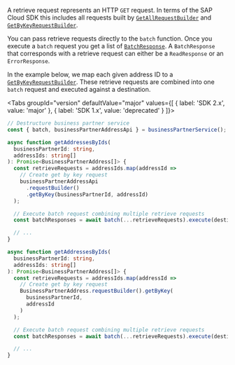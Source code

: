 
A retrieve request represents an HTTP `GET` request.
In terms of the SAP Cloud SDK this includes all requests built by [`GetAllRequestBuilder`](#getall-request-builder) and [`GetByKeyRequestBuilder`](#getbykey-request-builder).

You can pass retrieve requests directly to the `batch` function.
Once you execute a `batch` request you get a list of [`BatchResponse`](#responses).
A `BatchResponse` that corresponds with a retrieve request can either be a `ReadResponse` or an `ErrorResponse`.

In the example below, we map each given address ID to a [`GetByKeyRequestBuilder`](#getbykey-request-builder).
These retrieve requests are combined into one `batch` request and executed against a destination.

<Tabs groupId="version" defaultValue="major" values={[ { label: 'SDK 2.x', value: 'major' }, { label: 'SDK 1.x', value: 'deprecated' } ]}>
<TabItem value="major">

```ts
// Destructure business partner service
const { batch, businessPartnerAddressApi } = businessPartnerService();

async function getAddressesByIds(
  businessPartnerId: string,
  addressIds: string[]
): Promise<BusinessPartnerAddress[]> {
  const retrieveRequests = addressIds.map(addressId =>
    // Create get by key request
    businessPartnerAddressApi
      .requestBuilder()
      .getByKey(businessPartnerId, addressId)
  );

  // Execute batch request combining multiple retrieve requests
  const batchResponses = await batch(...retrieveRequests).execute(destination);

  // ...
}
```

  </TabItem>
<TabItem value="deprecated">

```ts
async function getAddressesByIds(
  businessPartnerId: string,
  addressIds: string[]
): Promise<BusinessPartnerAddress[]> {
  const retrieveRequests = addressIds.map(addressId =>
    // Create get by key request
    BusinessPartnerAddress.requestBuilder().getByKey(
      businessPartnerId,
      addressId
    )
  );

  // Execute batch request combining multiple retrieve requests
  const batchResponses = await batch(...retrieveRequests).execute(destination);

  // ...
}
```

  </TabItem>
  </Tabs>

